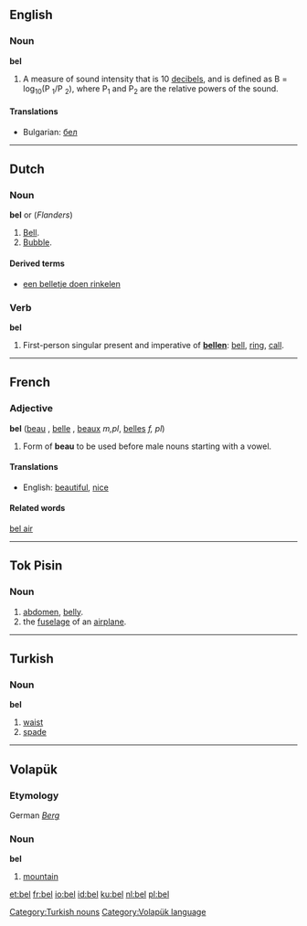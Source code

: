 ==English==

===Noun===
'''bel'''
#A measure of sound intensity that is 10 [[decibel]]s, and is defined as B = log<sub>10</sub>(P <sub>1</sub>/P <sub>2</sub>), where P<sub>1</sub> and P<sub>2</sub> are the relative powers of the sound.

====Translations====
*Bulgarian: [[бел]] {{m}}


----

==Dutch==

===Noun===
{{nl-noun|bellen|belletje}}
'''bel''' {{m}} or {{f}} (''Flanders'')
#[[bell|Bell]].
#[[bubble|Bubble]].

====Derived terms====
* [[een belletje doen rinkelen]]

===Verb===
'''bel'''
# First-person singular present and imperative of '''[[bellen]]''': [[bell]], [[ring]], [[call]].


----

==French==
===Adjective===
'''bel''' {{m}} ([[beau]] {{m}}, [[belle]] {{f}}, [[beaux]] ''m,pl'', [[belles]] ''f, pl'')

# Form of '''beau''' to be used before male nouns starting with a vowel.

====Translations====
*English: [[beautiful]], [[nice]]

====Related words====
[[bel air]]


----

==Tok Pisin==
===Noun===

# [[abdomen]], [[belly]].
# the [[fuselage]] of an [[airplane]].


----

==Turkish==
===Noun===
'''bel'''

# [[waist]]
# [[spade]]

[[Category:Turkish nouns]]


----

==Volapük==
===Etymology===
German ''[[Berg]]''
===Noun===
'''bel'''

# [[mountain]]

[[Category:Volapük language]]

[[et:bel]]
[[fr:bel]]
[[io:bel]]
[[id:bel]]
[[ku:bel]]
[[nl:bel]]
[[pl:bel]]